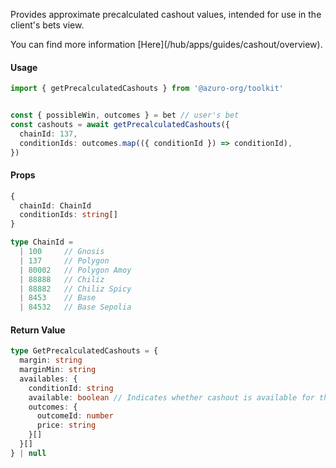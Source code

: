 
Provides approximate precalculated cashout values, intended for use in the client's bets view.

<Callout type="info">
  You can find more information [Here](/hub/apps/guides/cashout/overview).
</Callout>

#### Usage

```ts
import { getPrecalculatedCashouts } from '@azuro-org/toolkit'


const { possibleWin, outcomes } = bet // user's bet
const cashouts = await getPrecalculatedCashouts({
  chainId: 137,
  conditionIds: outcomes.map(({ conditionId }) => conditionId),
})
```

#### Props

```ts
{
  chainId: ChainId
  conditionIds: string[]
}
```

```ts
type ChainId = 
  | 100     // Gnosis
  | 137     // Polygon
  | 80002   // Polygon Amoy
  | 88888   // Chiliz
  | 88882   // Chiliz Spicy
  | 8453    // Base
  | 84532   // Base Sepolia
```

#### Return Value

```ts
type GetPrecalculatedCashouts = {
  margin: string
  marginMin: string
  availables: {
    conditionId: string
    available: boolean // Indicates whether cashout is available for the provided condition
    outcomes: {
      outcomeId: number
      price: string
    }[]
  }[]
} | null
```
